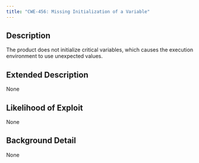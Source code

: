 ```yaml
---
title: "CWE-456: Missing Initialization of a Variable"
---
```


## Description
The product does not initialize critical variables, which causes the execution environment to use unexpected values.

## Extended Description
None

## Likelihood of Exploit
None

## Background Detail
None
        